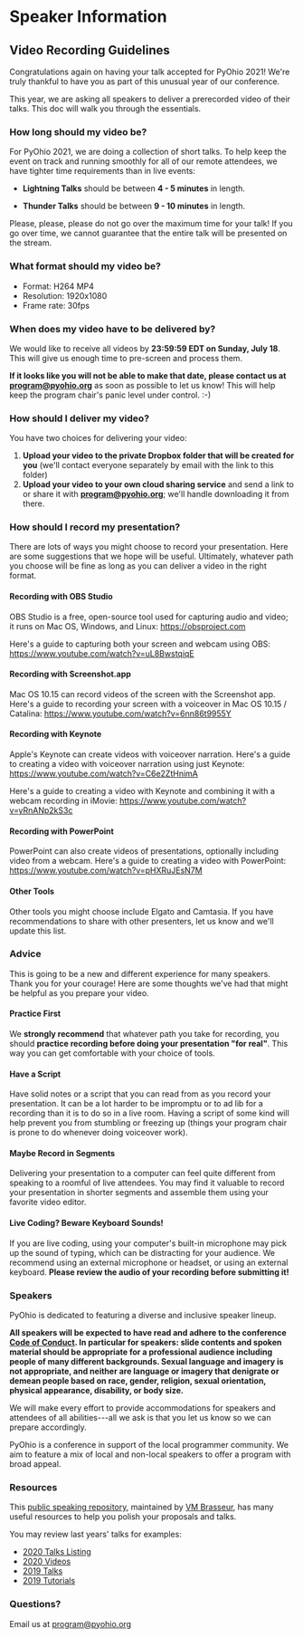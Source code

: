 <Seo title="PyOhio Speaker Information" />

# Speaker Information

## Video Recording Guidelines

Congratulations again on having your talk accepted for PyOhio 2021!
We're truly thankful to have you as part of this unusual year of our
conference.

This year, we are asking all speakers to deliver a prerecorded video of
their talks. This doc will walk you through the essentials.

### How long should my video be?

For PyOhio 2021, we are doing a collection of short talks. To help keep
the event on track and running smoothly for all of our remote attendees,
we have tighter time requirements than in live events:

-   **Lightning Talks** should be between **4 - 5 minutes** in length.

-   **Thunder Talks** should be between **9 - 10 minutes** in length.

Please, please, please do not go over the maximum time for your talk! If
you go over time, we cannot guarantee that the entire talk will be
presented on the stream.

### What format should my video be?

-   Format: H264 MP4
-   Resolution: 1920x1080
-   Frame rate: 30fps

### When does my video have to be delivered by?

We would like to receive all videos by **23:59:59 EDT on Sunday, July
18**. This will give us enough time to pre-screen and process them.

**If it looks like you will not be able to make that date, please
contact us at <program@pyohio.org>** as soon as possible to let us know!
This will help keep the program chair's panic level under control. :-)

### How should I deliver my video?

You have two choices for delivering your video:

1.  **Upload your video to the private Dropbox folder that will be
    created for you** (we'll contact everyone separately by email with
    the link to this folder)
2.  **Upload your video to your own cloud sharing service** and send a
    link to or share it with **<program@pyohio.org>**; we'll handle
    downloading it from there.

### How should I record my presentation?

There are lots of ways you might choose to record your presentation.
Here are some suggestions that we hope will be useful. Ultimately,
whatever path you choose will be fine as long as you can deliver a video
in the right format.

#### Recording with OBS Studio

OBS Studio is a free, open-source tool used for capturing audio and
video; it runs on Mac OS, Windows, and Linux: <https://obsproject.com>

Here's a guide to capturing both your screen and webcam using OBS:
<https://www.youtube.com/watch?v=uL8BwstqiqE>

#### Recording with Screenshot.app

Mac OS 10.15 can record videos of the screen with the Screenshot app.
Here's a guide to recording your screen with a voiceover in Mac OS 10.15
/ Catalina: <https://www.youtube.com/watch?v=6nn86t9955Y>

#### Recording with Keynote

Apple's Keynote can create videos with voiceover narration. Here's a
guide to creating a video with voiceover narration using just Keynote:
<https://www.youtube.com/watch?v=C6e2ZtHnimA>

Here's a guide to creating a video with Keynote and combining it with a
webcam recording in iMovie:
<https://www.youtube.com/watch?v=yRnANp2kS3c>

#### Recording with PowerPoint

PowerPoint can also create videos of presentations, optionally including
video from a webcam. Here's a guide to creating a video with PowerPoint:
<https://www.youtube.com/watch?v=pHXRuJEsN7M>

#### Other Tools

Other tools you might choose include Elgato and Camtasia. If you have
recommendations to share with other presenters, let us know and we'll
update this list.

### Advice

This is going to be a new and different experience for many speakers.
Thank you for your courage! Here are some thoughts we've had that might
be helpful as you prepare your video.

#### Practice First

We **strongly recommend** that whatever path you take for recording, you
should **practice recording before doing your presentation "for real"**.
This way you can get comfortable with your choice of tools.

#### Have a Script

Have solid notes or a script that you can read from as you record your
presentation. It can be a lot harder to be impromptu or to ad lib for a
recording than it is to do so in a live room. Having a script of some
kind will help prevent you from stumbling or freezing up (things your
program chair is prone to do whenever doing voiceover work).

#### Maybe Record in Segments

Delivering your presentation to a computer can feel quite different from
speaking to a roomful of live attendees. You may find it valuable to
record your presentation in shorter segments and assemble them using
your favorite video editor.

#### Live Coding? Beware Keyboard Sounds!

If you are live coding, using your computer's built-in microphone may
pick up the sound of typing, which can be distracting for your audience.
We recommend using an external microphone or headset, or using an
external keyboard. **Please review the audio of your recording before
submitting it!**

### Speakers

PyOhio is dedicated to featuring a diverse and inclusive speaker lineup.

**All speakers will be expected to have read and adhere to the
conference [Code of Conduct](/code-of-conduct). In particular for
speakers: slide contents and spoken material should be appropriate for a
professional audience including people of many different backgrounds.
Sexual language and imagery is not appropriate, and neither are language
or imagery that denigrate or demean people based on race, gender,
religion, sexual orientation, physical appearance, disability, or body
size.**

We will make every effort to provide accommodations for speakers and
attendees of all abilities---all we ask is that you let us know so we
can prepare accordingly.

PyOhio is a conference in support of the local programmer community. We
aim to feature a mix of local and non-local speakers to offer a program
with broad appeal.

### Resources

This [public speaking
repository](https://github.com/vmbrasseur/Public_Speaking), maintained
by [VM Brasseur](https://twitter.com/vmbrasseur), has many useful
resources to help you polish your proposals and talks.

You may review last years\' talks for examples:

-   [2020 Talks Listing](https://www.pyohio.org/2020/events/talks/)
-   [2020
    Videos](https://www.youtube.com/playlist?list=PL2k6bbM_wgjtGSzPXzUzP3AfVO-o4imbB)
-   [2019 Talks](https://www.pyohio.org/2019/events/talks/)
-   [2019 Tutorials](https://www.pyohio.org/2019/events/tutorials/)

### Questions?

Email us at <program@pyohio.org>
